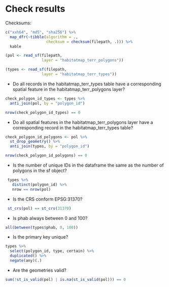 # Check results

Checksums:

```r
c("xxh64", "md5", "sha256") %>% 
  map_dfr(~tibble(algorithm = ., 
                  checksum = checksum(filepath, .))) %>% 
  kable
```


```r
(pol <- read_sf(filepath, 
                layer = "habitatmap_terr_polygons"))
```

```r
(types <- read_sf(filepath, 
                layer = "habitatmap_terr_types"))
```


- Do all records in the habitatmap_terr_types table have a corresponding spatial feature in the habitatmap_terr_polygons layer?

```r
check_polygon_id_types <- types %>%
  anti_join(pol, by = "polygon_id")

nrow(check_polygon_id_types) == 0
```

- Do all spatial features in the habitatmap_terr_polygons layer have a corresponding record in the habitatmap_terr_types table?

```r
check_polygon_id_polygons <- pol %>%
  st_drop_geometry() %>%
  anti_join(types, by = "polygon_id")

nrow(check_polygon_id_polygons) == 0
```

- Is the number of unique IDs in the dataframe the same as the number of polygons in the sf object? 
  
```r
 types %>%  
   distinct(polygon_id) %>%  
   nrow == nrow(pol) 
``` 

- Is the CRS conform EPSG:31370?

```r
 st_crs(pol) == st_crs(31370) 
```

- Is phab always between 0 and 100?

```r
all(between(types$phab, 0, 100))
```

- Is the primary key unique?

```r
types %>% 
  select(polygon_id, type, certain) %>% 
  duplicated() %>% 
  negate(any)(.)
```

- Are the geometries valid?

```r
sum(!st_is_valid(pol) | is.na(st_is_valid(pol))) == 0
```
